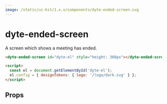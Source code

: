 ```yaml
---
image: /static/ui-kit/1.x.x/components/dyte-ended-screen.svg
---
```


# dyte-ended-screen

A screen which shows a meeting has ended.

```html
<dyte-ended-screen id="dyte-el" style="height: 360px"></dyte-ended-screen>

<script>
  const el = document.getElementById('dyte-el');
  el.config = { designTokens: { logo: '/logo/dark.svg' } };
</script>
```

## Props

<PropsTable of="dyte-ended-screen" />

